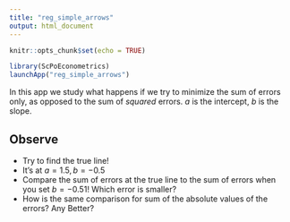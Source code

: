 ```yaml
---
title: "reg_simple_arrows"
output: html_document
---
```


```r
knitr::opts_chunk$set(echo = TRUE)
```

```r
library(ScPoEconometrics)
launchApp("reg_simple_arrows")
```
In this app we study what happens if we try to minimize the sum of errors only, as opposed to the sum of *squared* errors. $a$ is the intercept, $b$ is the slope.

## Observe

* Try to find the true line!
* It's at $a=1.5,b=-0.5$
* Compare the sum of errors at the true line to the sum of errors when you set $b=-0.51$! Which error is smaller?
* How is the same comparison for sum of the absolute values of the errors? Any Better?
